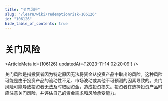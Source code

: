 ```yaml
---
title: "关门风险"
slug: "/learn/wiki/redemptionrisk-106126"
id: "106126"
hide_table_of_contents: true
---
```



# 关门风险

<ArticleMeta id={106126} updatedAt={'2023-11-14 02:20:09'} />
<div className='border-solid border-b border-t-0 my-4 border-[var(--ifm-color-gray-300)]' />

关门风险是指投资者因为特定原因无法将资金从投资产品中取出的风险。这种风险可能是由于投资产品的流动性不足、市场波动或其他不可预测的因素导致的。关门风险可能导致投资者无法及时取回资金，造成投资损失。投资者在选择投资产品时应注意关门风险，并评估自己的资金需求和风险承受能力。
